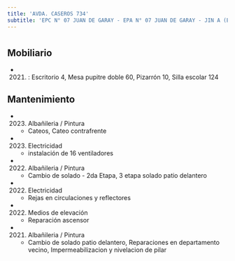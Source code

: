 ```yaml
---
title: 'AVDA. CASEROS 734'
subtitle: 'EPC N° 07 JUAN DE GARAY - EPA N° 07 JUAN DE GARAY - JIN A (EPCJS 07/05°) (SEDE)'
---
```


#


## Mobiliario

*  (2021) : Escritorio 4, Mesa pupitre doble 60, Pizarrón 10, Silla escolar 124 





## Mantenimiento

*  (2023) Albañileria / Pintura 
    + Cateos, Cateo contrafrente

*  (2023) Electricidad 
    + instalación de 16 ventiladores

*  (2022) Albañileria / Pintura 
    + Cambio de solado - 2da Etapa, 3 etapa solado patio delantero

*  (2022) Electricidad 
    + Rejas en circulaciones y reflectores

*  (2022) Medios de elevación 
    + Reparación ascensor

*  (2021) Albañileria / Pintura 
    + Cambio de solado patio delantero, Reparaciones en departamento vecino, Impermeabilizacion y nivelacion de pilar



